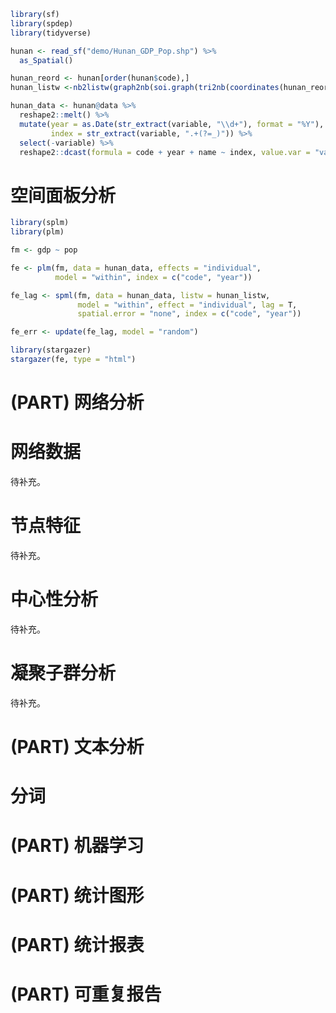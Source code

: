 ```r
library(sf)
library(spdep)
library(tidyverse)

hunan <- read_sf("demo/Hunan_GDP_Pop.shp") %>%
  as_Spatial()

hunan_reord <- hunan[order(hunan$code),]
hunan_listw <-nb2listw(graph2nb(soi.graph(tri2nb(coordinates(hunan_reord)), coordinates(hunan_reord))))

hunan_data <- hunan@data %>%
  reshape2::melt() %>%
  mutate(year = as.Date(str_extract(variable, "\\d+"), format = "%Y"),
         index = str_extract(variable, ".+(?=_)")) %>%
  select(-variable) %>%
  reshape2::dcast(formula = code + year + name ~ index, value.var = "value")
```


# 空间面板分析 {#SpatialPanelAnalysis}

```r
library(splm)
library(plm)
```


```r
fm <- gdp ~ pop

fe <- plm(fm, data = hunan_data, effects = "individual",
          model = "within", index = c("code", "year"))

fe_lag <- spml(fm, data = hunan_data, listw = hunan_listw, 
               model = "within", effect = "individual", lag = T, 
               spatial.error = "none", index = c("code", "year"))

fe_err <- update(fe_lag, model = "random")
```

```r
library(stargazer)
stargazer(fe, type = "html")
```


# (PART) 网络分析 {-}

# 网络数据 {#NetworkData}

待补充。

# 节点特征 {#NodesPattern}

待补充。

# 中心性分析 {#Centrality}

待补充。

# 凝聚子群分析 {#Subgroup}

待补充。

# (PART) 文本分析 {-}

# 分词 {#WordSegmentation}

# (PART) 机器学习 {-}

# (PART) 统计图形 {-}

# (PART) 统计报表 {-}

# (PART) 可重复报告 {-}

